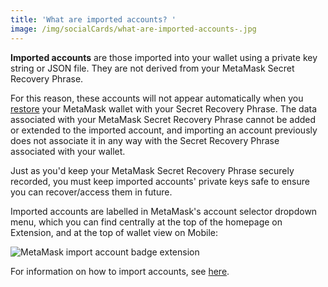 ```yaml
---
title: 'What are imported accounts? '
image: /img/socialCards/what-are-imported-accounts-.jpg
---
```



<CustomLayout />

**Imported accounts** are those imported into your wallet using a private key string or JSON file. They are not derived from your MetaMask Secret Recovery Phrase.

For this reason, these accounts will not appear automatically when you [restore](/managing-my-wallet/resetting-deleting-and-restoring/how-to-restore-your-metamask-wallet-from-secret-recovery-phrase) your MetaMask wallet with your Secret Recovery Phrase. The data associated with your MetaMask Secret Recovery Phrase cannot be added or extended to the imported account, and importing an account previously does not associate it in any way with the Secret Recovery Phrase associated with your wallet.

Just as you'd keep your MetaMask Secret Recovery Phrase securely recorded, you must keep imported accounts' private keys safe to ensure you can recover/access them in future.

Imported accounts are labelled in MetaMask's account selector dropdown menu, which you can find centrally at the top of the homepage on Extension, and at the top of wallet view on Mobile:

<div class="center-container">
  <div class="img-small">
    <img
      src={
        require("../../../img/managing-my-wallet/accounts-and-addresses/what-are-imported-accounts-/MetaMask_import_account_badge_extension.png")
          .default
      }
      alt="MetaMask import account badge extension"
    />
  </div>
</div>

For information on how to import accounts, see [here](/managing-my-wallet/accounts-and-addresses/how-to-import-an-account).

